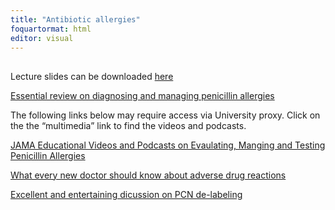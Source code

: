```yaml
---
title: "Antibiotic allergies"
foquartormat: html
editor: visual
---
```


## 

Lecture slides can be downloaded [here](allergies_2023.pdf)

[Essential review on diagnosing and managing penicillin allergies](jama.pdf)

The following links below may require access via University proxy. Click on the the "multimedia" link to find the videos and podcasts.

[JAMA Educational Videos and Podcasts on Evaulating, Manging and Testing Penicillin Allergies](https://jamanetwork.com/journals/jama/fullarticle/2720732?utm_campaign=articlepdf)


[What every new doctor should know about adverse drug reactions](https://edhub.ama-assn.org/jn-learning/audio-player/18550687?resultClick=1&bypassSolrId=M_18550687)

[Excellent and entertaining dicussion on PCN de-labeling](https://sidp.pinecast.co/episode/86452788/the-swinging-pen-dulum-evolving-approaches-to-cephalosporin-use-in-penicillin-allergic-patients)

